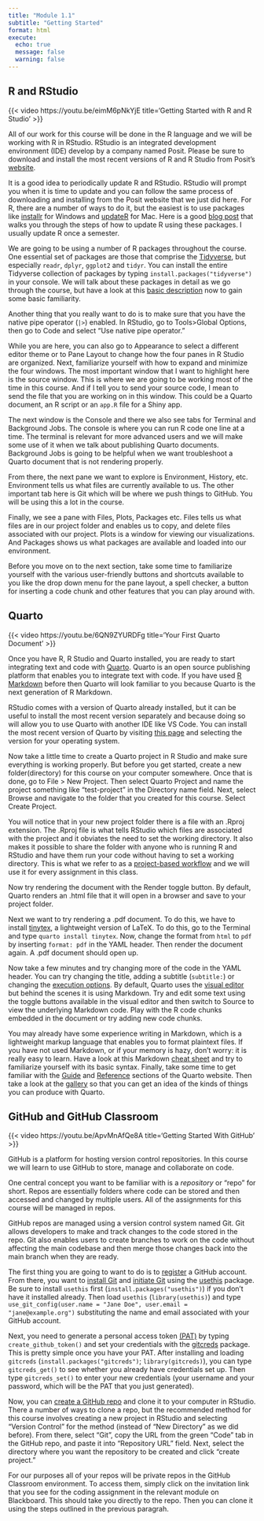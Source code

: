 ```yaml
---
title: "Module 1.1"
subtitle: "Getting Started"
format: html
execute: 
  echo: true
  message: false
  warning: false
---
```


## R and RStudio {#sec-rstudio-setup}

{{< video https://youtu.be/eimM6pNkYjE title='Getting Started with R and R Studio' >}}

All of our work for this course will be done in the R language and we will be working with R in RStudio. RStudio is an integrated development environment (IDE) develop by a company named Posit. Please be sure to download and install the most recent versions of R and R Studio from Posit's [website](https://posit.co/download/rstudio-desktop/).

It is a good idea to periodically update R and RStudio. RStudio will prompt you when it is time to update and you can follow the same process of downloading and installing from the Posit website that we just did here. For R, there are a number of ways to do it, but the easiest is to use packages like [installr](https://www.r-project.org/nosvn/pandoc/installr.html) for Windows and [updateR](https://github.com/AndreaCirilloAC/updateR) for Mac. Here is a good [blog post](https://www.linkedin.com/pulse/3-methods-update-r-rstudio-windows-mac-woratana-ngarmtrakulchol/) that walks you through the steps of how to update R using these packages. I usually update R once a semester.

We are going to be using a number of R packages throughout the course. One essential set of packages are those that comprise the [Tidyverse](https://www.tidyverse.org/), but especially `readr`, `dplyr`, `ggplot2` and `tidyr`. You can install the entire Tidyverse collection of packages by typing `install.packages("tidyverse")` in your console. We will talk about these packages in detail as we go through the course, but have a look at this [basic description](https://www.tidyverse.org/packages/#import) now to gain some basic familiarity. 

Another thing that you really want to do is to make sure that you have the native pipe operator (`|>`) enabled. In RStudio, go to Tools>Global Options, then go to Code and select "Use native pipe operator." 

While you are here, you can also go to Appearance to select a different editor theme or to Pane Layout to change how the four panes in R Studio are organized. Next, familiarize yourself with how to expand and minimize the four windows. The most important window that I want to highlight here is the source window. This is where we are going to be working most of the time in this course. And if I tell you to send your source code, I mean to send the file that you are working on in this window. This could be a Quarto document, an R script or an `app.R` file for a Shiny app. 

The next window is the Console and there we also see tabs for Terminal and Background Jobs. The console is where you can run R code one line at a time. The terminal is relevant for more advanced users and we will make some use of it when we talk about publishing Quarto documents. Background Jobs is going to be helpful when we want troubleshoot a Quarto document that is not rendering properly.  

From there, the next pane we want to explore is Environment, History, etc. Environment tells us what files are currently available to us. The other important tab here is Git which will be where we push things to GitHub. You will be using this a lot in the course. 

Finally, we see a pane with Files, Plots, Packages etc. Files tells us what files are in our project folder and enables us to copy, and delete files associated with our project. Plots is a window for viewing our visualizations. And Packages shows us what packages are available and loaded into our environment.  

Before you move on to the next section, take some time to familiarize yourself with the various user-friendly buttons and shortcuts available to you like the drop down menu for the pane layout, a spell checker, a button for inserting a code chunk and other features that you can play around with. 

## Quarto

{{< video https://youtu.be/6QN9ZYURDFg title='Your First Quarto Document' >}}

Once you have R, R Studio and Quarto installed, you are ready to start integrating text and code with [Quarto](https://quarto.org/). Quarto is an open source publishing platform that enables you to integrate text with code. If you have used [R Markdown](https://rmarkdown.rstudio.com/) before then Quarto will look familiar to you because Quarto is the next generation of R Markdown.

RStudio comes with a version of Quarto already installed, but it can be useful to install the most recent version separately and because doing so will allow you to use Quarto with another IDE like VS Code. You can install the most recent version of Quarto by visiting [this page](https://quarto.org/docs/get-started/) and selecting the version for your operating system.

Now take a little time to create a Quarto project in R Studio and make sure everything is working properly. But before you get started, create a new folder(directory) for this course on your computer somewhere. Once that is done, go to File > New Project. Then select Quarto Project and name the project something like "test-project" in the Directory name field. Next, select Browse and navigate to the folder that you created for this course. Select Create Project. 

You will notice that in your new project folder there is a file with an .Rproj extension. The .Rproj file is what tells RStudio which files are associated with the project and it obviates the need to set the working directory. It also makes it possible to share the folder with anyone who is running R and RStudio and have them run your code without having to set a working directory. This is what we refer to as a [project-based workflow](https://www.tidyverse.org/blog/2017/12/workflow-vs-script/) and we will use it for every assignment in this class.

Now try rendering the document with the Render toggle button. By default, Quarto renders an .html file that it will open in a browser and save to your project folder. 

Next we want to try rendering a .pdf document. To do this, we have to install [tinytex](https://yihui.org/tinytex/), a lightweight version of LaTeX.  To do this, go to the Terminal and type `quarto install tinytex`. Now, change the format from `html` to `pdf` by inserting `format: pdf` in the YAML header. Then render the document again. A .pdf document should open up. 

Now take a few minutes and try changing more of the code in the YAML header. You can try changing the title, adding a subtitle (`subtitle:`) or changing the [execution options](https://quarto.org/docs/computations/execution-options.html). By default, Quarto uses the [visual editor](https://quarto.org/docs/visual-editor/) but behind the scenes it is using Markdown. Try and edit some text using the toggle buttons available in the visual editor and then switch to Source to view the underlying Markdown code. Play with the R code chunks embedded in the document or try adding new code chunks.

You may already have some experience writing in Markdown, which is a lightweight markup language that enables you to format plaintext files. If you have not used Markdown, or if your memory is hazy, don't worry: it is really easy to learn. Have a look at this Markdown [cheat sheet](https://www.markdownguide.org/cheat-sheet/) and try to familiarize yourself with its basic syntax. 
Finally, take some time to get familiar with the [Guide](https://quarto.org/docs/guide/) and [Reference](https://quarto.org/docs/reference/) sections of the Quarto website. Then take a look at the [gallery](https://quarto.org/docs/gallery/) so that you can get an idea of the kinds of things you can produce with Quarto. 

## GitHub and GitHub Classroom

{{< video https://youtu.be/ApvMnAfQe8A title='Getting Started With GitHub' >}}

GitHub is a platform for hosting version control repositories. In this course we will learn to use GitHub to store, manage and collaborate on code.

One central concept you want to be familiar with is a *repository* or "repo" for short. Repos are essentially folders where code can be stored and then accessed and changed by multiple users. All of the assignments for this course will be managed in repos.

GitHub repos are managed using a version control system named Git. Git allows developers to make and track changes to the code stored in the repo. Git also enables users to create branches to work on the code without affecting the main codebase and then merge those changes back into the main branch when they are ready.

The first thing you are going to want to do is to [register](https://happygitwithr.com/github-acct.html) a GitHub account. From there, you want to [install Git](https://happygitwithr.com/install-git.html) and [initiate Git](https://happygitwithr.com/hello-git.html) using the [usethis](https://usethis.r-lib.org/) package. Be sure to install `usethis` first (`install.packages("usethis")`) if you don't have it installed already. Then load `usethis` (`library(usethis)`) and type `use_git_config(user.name = "Jane Doe", user.email = "jane@example.org")` substituting the name and email associated with your GitHub account.

Next, you need to generate a personal access token [(PAT)](https://happygitwithr.com/https-pat.html) by typing `create_github_token()` and set your credentials with the [gitcreds](https://gitcreds.r-lib.org/) package. This is pretty simple once you have your PAT. After installing and loading `gitcreds` (`install.packages("gitcreds")`; `library(gitcreds)`), you can type `gitcreds_get()` to see whether you already have credentials set up. Then type `gitcreds_set()` to enter your new credentials (your username and your password, which will be the PAT that you just generated).

Now, you can [create a GitHub repo](https://happygitwithr.com/rstudio-git-github.html) and clone it to your computer in RStudio. There a number of ways to clone a repo, but the recommended method for this course involves creating a new project in RStudio and selecting "Version Control" for the method (instead of "New Directory" as we did before). From there, select "Git", copy the URL from the green "Code" tab in the GitHub repo, and paste it into "Repository URL" field. Next, select the directory where you want the repository to be created and click "create project."

For our purposes all of your repos will be private repos in the GitHub Classroom environment. To access them, simply click on the invitation link that you see for the coding assignment in the relevant module on Blackboard. This should take you directly to the repo. Then you can clone it using the steps outlined in the previous paragrah.